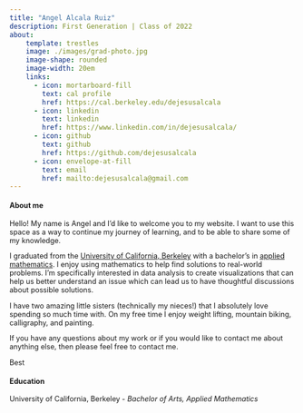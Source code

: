 ```yaml
---
title: "Angel Alcala Ruiz"
description: First Generation | Class of 2022 
about:
    template: trestles
    image: ./images/grad-photo.jpg
    image-shape: rounded
    image-width: 20em
    links: 
      - icon: mortarboard-fill
        text: cal profile
        href: https://cal.berkeley.edu/dejesusalcala
      - icon: linkedin
        text: linkedin
        href: https://www.linkedin.com/in/dejesusalcala/
      - icon: github
        text: github
        href: https://github.com/dejesusalcala
      - icon: envelope-at-fill
        text: email
        href: mailto:dejesusalcala@gmail.com
---
```


::: {style="font-size: 90%;"}

#### About me

Hello! My name is Angel and I'd like to welcome you to my website. I want to use this space as a way to continue my journey of learning, and to be able to share some of my knowledge.

I graduated from the [University of California, Berkeley](https://www.berkeley.edu/){target="_blank"} with a bachelor's in [applied mathematics](https://math.berkeley.edu/undergraduate/major/applied){target="_blank"}. I enjoy using mathematics to help find solutions to real-world problems. I'm specifically interested in data analysis to create visualizations that can help us better understand an issue which can lead us to have thoughtful discussions about possible solutions.

I have two amazing little sisters (technically my nieces!) that I absolutely love spending so much time with. On my free time I enjoy weight lifting, mountain biking, calligraphy, and painting.

If you have any questions about my work or if you would like to contact me about anything else, then please feel free to contact me.

Best


#### Education

University of California, Berkeley - *Bachelor of Arts, Applied Mathematics*

:::